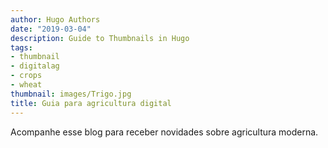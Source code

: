 ```yaml
---
author: Hugo Authors
date: "2019-03-04"
description: Guide to Thumbnails in Hugo
tags:
- thumbnail
- digitalag
- crops
- wheat
thumbnail: images/Trigo.jpg
title: Guia para agricultura digital
---
```


Acompanhe esse blog para receber novidades sobre agricultura moderna.
